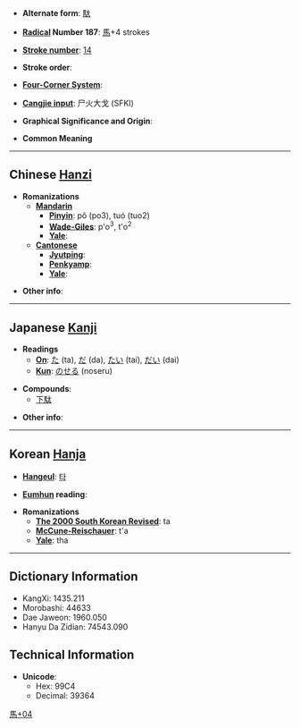 * '''Alternate form''': [[馱]]

* '''[[Wiktionary:Chinese radical index| Radical]] Number 187''': [[Wiktionary:Chinese radical index 馬|馬]]+4 strokes

* '''[[Wiktionary:Chinese total strokes index|Stroke number]]''': [[Wiktionary:Chinese total strokes index 14|14]]

* '''Stroke order''': 

* '''[[Wiktionary:Chinese four corner index|Four-Corner System]]''': 

* '''[[Wiktionary:Chinese Cangjie index|Cangjie input]]''': 尸火大戈 (SFKI)

* '''Graphical Significance and Origin''': 

* '''Common Meaning'''

----

== Chinese [[Hanzi]] ==

* '''Romanizations'''
** '''[[Mandarin]]'''
*** '''[[Pinyin]]''': pǒ (po3), tuó (tuo2)
*** '''[[Wade-Giles]]''': p'o<sup>3</sup>, t'o<sup>2</sup>
*** '''[[Yale]]''': 
** '''[[Cantonese]]'''
*** '''[[Jyutping]]''':
*** '''[[Penkyamp]]''': 
*** '''[[Yale]]''': 

* '''Other info''': 

----

== Japanese [[Kanji]] ==

* '''Readings'''
** '''[[On]]''': [[た]] (ta), [[だ]] (da), [[たい]] (tai), [[だい]] (dai)
** '''[[Kun]]''': [[のせる]] (noseru)

* '''Compounds''':
**[[下駄]]

* '''Other info''':  

----

== Korean [[Hanja]] ==

* '''[[Hangeul]]''': [[타]]

* '''[[Eumhun]] reading''': 

* '''Romanizations'''
** '''[[The 2000 South Korean Revised Romanization|The 2000 South Korean Revised]]''': ta
** '''[[McCune-Reischauer]]''': t'a
** '''[[Yale]]''': tha

----

== Dictionary Information ==

* KangXi: 1435.211
* Morobashi: 44633
* Dae Jaweon: 1960.050
* Hanyu Da Zidian: 74543.090

== Technical Information ==

* '''Unicode''':
** Hex: 99C4
** Decimal: 39364

[[Category:CJKV Character articles lacking a common meaning|馬+04]]